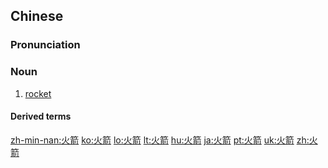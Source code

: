 ==Chinese==
{{zh-forms}}

===Pronunciation===
{{zh-pron
|m=huǒjiàn
|c=fo2 zin3
|h=pfs=fó-chien
|mn=hóe-chìⁿ/hé-chìⁿ
|ma=Zh-huojiàn.ogg
|cat=n
}}

===Noun===
{{zh-noun}}

# [[rocket]]

====Derived terms====
{{zh-der|火箭彈|火箭炮|火箭筒}}

{{zh-cat|Intermediate|Vehicles}}

[[zh-min-nan:火箭]]
[[ko:火箭]]
[[lo:火箭]]
[[lt:火箭]]
[[hu:火箭]]
[[ja:火箭]]
[[pt:火箭]]
[[uk:火箭]]
[[zh:火箭]]